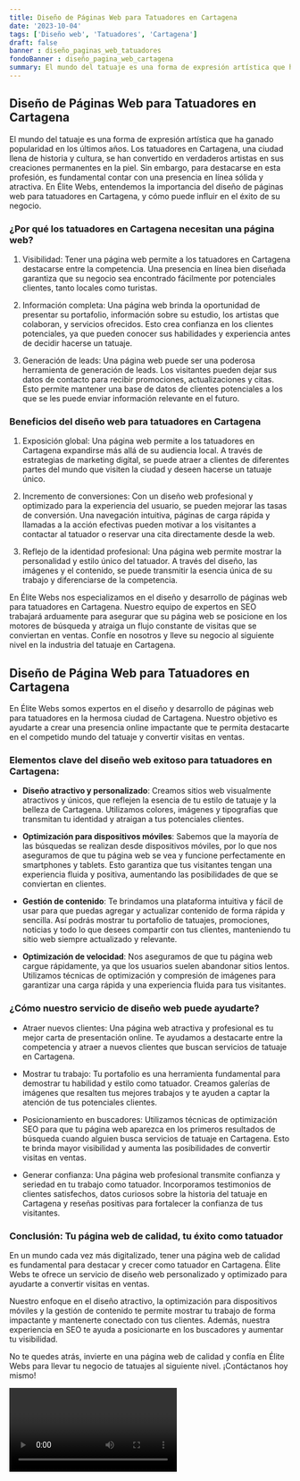 ```yaml
---
title: Diseño de Páginas Web para Tatuadores en Cartagena
date: '2023-10-04'
tags: ['Diseño web', 'Tatuadores', 'Cartagena']
draft: false
banner : diseño_paginas_web_tatuadores
fondoBanner : diseño_pagina_web_cartagena
summary: El mundo del tatuaje es una forma de expresión artística que ha ganado popularidad en los últimos años. Los tatuadores en Cartagena, una ciudad llena de historia y cultura, se han convertido en verdaderos artistas en sus creaciones permanentes en la piel. Sin embargo, para destacarse en esta profesión, es fundamental contar con una presencia en línea sólida y atractiva. En Élite Webs, entendemos la importancia del diseño de páginas web para tatuadores en Cartagena, y cómo puede influir en el éxito de su negocio.
---
```


## Diseño de Páginas Web para Tatuadores en Cartagena

El mundo del tatuaje es una forma de expresión artística que ha ganado popularidad en los últimos años. Los tatuadores en Cartagena, una ciudad llena de historia y cultura, se han convertido en verdaderos artistas en sus creaciones permanentes en la piel. Sin embargo, para destacarse en esta profesión, es fundamental contar con una presencia en línea sólida y atractiva. En Élite Webs, entendemos la importancia del diseño de páginas web para tatuadores en Cartagena, y cómo puede influir en el éxito de su negocio.

### ¿Por qué los tatuadores en Cartagena necesitan una página web?

1. Visibilidad: Tener una página web permite a los tatuadores en Cartagena destacarse entre la competencia. Una presencia en línea bien diseñada garantiza que su negocio sea encontrado fácilmente por potenciales clientes, tanto locales como turistas.

2. Información completa: Una página web brinda la oportunidad de presentar su portafolio, información sobre su estudio, los artistas que colaboran, y servicios ofrecidos. Esto crea confianza en los clientes potenciales, ya que pueden conocer sus habilidades y experiencia antes de decidir hacerse un tatuaje.

3. Generación de leads: Una página web puede ser una poderosa herramienta de generación de leads. Los visitantes pueden dejar sus datos de contacto para recibir promociones, actualizaciones y citas. Esto permite mantener una base de datos de clientes potenciales a los que se les puede enviar información relevante en el futuro.

### Beneficios del diseño web para tatuadores en Cartagena

1. Exposición global: Una página web permite a los tatuadores en Cartagena expandirse más allá de su audiencia local. A través de estrategias de marketing digital, se puede atraer a clientes de diferentes partes del mundo que visiten la ciudad y deseen hacerse un tatuaje único.

2. Incremento de conversiones: Con un diseño web profesional y optimizado para la experiencia del usuario, se pueden mejorar las tasas de conversión. Una navegación intuitiva, páginas de carga rápida y llamadas a la acción efectivas pueden motivar a los visitantes a contactar al tatuador o reservar una cita directamente desde la web.

3. Reflejo de la identidad profesional: Una página web permite mostrar la personalidad y estilo único del tatuador. A través del diseño, las imágenes y el contenido, se puede transmitir la esencia única de su trabajo y diferenciarse de la competencia.

En Élite Webs nos especializamos en el diseño y desarrollo de páginas web para tatuadores en Cartagena. Nuestro equipo de expertos en SEO trabajará arduamente para asegurar que su página web se posicione en los motores de búsqueda y atraiga un flujo constante de visitas que se conviertan en ventas. Confíe en nosotros y lleve su negocio al siguiente nivel en la industria del tatuaje en Cartagena.

<GifSeo />

<Cta />

## Diseño de Página Web para Tatuadores en Cartagena

En Élite Webs somos expertos en el diseño y desarrollo de páginas web para tatuadores en la hermosa ciudad de Cartagena. Nuestro objetivo es ayudarte a crear una presencia online impactante que te permita destacarte en el competido mundo del tatuaje y convertir visitas en ventas.

### Elementos clave del diseño web exitoso para tatuadores en Cartagena:

- **Diseño atractivo y personalizado**: Creamos sitios web visualmente atractivos y únicos, que reflejen la esencia de tu estilo de tatuaje y la belleza de Cartagena. Utilizamos colores, imágenes y tipografías que transmitan tu identidad y atraigan a tus potenciales clientes.

- **Optimización para dispositivos móviles**: Sabemos que la mayoría de las búsquedas se realizan desde dispositivos móviles, por lo que nos aseguramos de que tu página web se vea y funcione perfectamente en smartphones y tablets. Esto garantiza que tus visitantes tengan una experiencia fluida y positiva, aumentando las posibilidades de que se conviertan en clientes.

- **Gestión de contenido**: Te brindamos una plataforma intuitiva y fácil de usar para que puedas agregar y actualizar contenido de forma rápida y sencilla. Así podrás mostrar tu portafolio de tatuajes, promociones, noticias y todo lo que desees compartir con tus clientes, manteniendo tu sitio web siempre actualizado y relevante.

- **Optimización de velocidad**: Nos aseguramos de que tu página web cargue rápidamente, ya que los usuarios suelen abandonar sitios lentos. Utilizamos técnicas de optimización y compresión de imágenes para garantizar una carga rápida y una experiencia fluida para tus visitantes.

### ¿Cómo nuestro servicio de diseño web puede ayudarte?

- Atraer nuevos clientes: Una página web atractiva y profesional es tu mejor carta de presentación online. Te ayudamos a destacarte entre la competencia y atraer a nuevos clientes que buscan servicios de tatuaje en Cartagena.

- Mostrar tu trabajo: Tu portafolio es una herramienta fundamental para demostrar tu habilidad y estilo como tatuador. Creamos galerías de imágenes que resalten tus mejores trabajos y te ayuden a captar la atención de tus potenciales clientes.

- Posicionamiento en buscadores: Utilizamos técnicas de optimización SEO para que tu página web aparezca en los primeros resultados de búsqueda cuando alguien busca servicios de tatuaje en Cartagena. Esto te brinda mayor visibilidad y aumenta las posibilidades de convertir visitas en ventas.

- Generar confianza: Una página web profesional transmite confianza y seriedad en tu trabajo como tatuador. Incorporamos testimonios de clientes satisfechos, datos curiosos sobre la historia del tatuaje en Cartagena y reseñas positivas para fortalecer la confianza de tus visitantes.

### Conclusión: Tu página web de calidad, tu éxito como tatuador

En un mundo cada vez más digitalizado, tener una página web de calidad es fundamental para destacar y crecer como tatuador en Cartagena. Élite Webs te ofrece un servicio de diseño web personalizado y optimizado para ayudarte a convertir visitas en ventas.

Nuestro enfoque en el diseño atractivo, la optimización para dispositivos móviles y la gestión de contenido te permite mostrar tu trabajo de forma impactante y mantenerte conectado con tus clientes. Además, nuestra experiencia en SEO te ayuda a posicionarte en los buscadores y aumentar tu visibilidad.

No te quedes atrás, invierte en una página web de calidad y confía en Élite Webs para llevar tu negocio de tatuajes al siguiente nivel. ¡Contáctanos hoy mismo!

<Video />

<CtaBot job='Tatuadores' city='Cartagena'/>

<Gmaps query='Cartagena+españa+maps' />